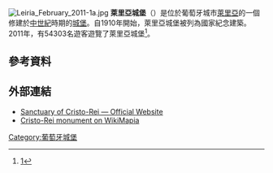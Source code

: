 [[File:Leiria_February_2011-1a.jpg|thumb]]
'''萊里亞城堡'''（{{lang-pt|'''Castelo de Leiria'''}}）是位於葡萄牙城市[[萊里亞|萊里亞]]的一個修建於[[中世紀|中世紀]]時期的[[城堡|城堡]]。自1910年開始，萊里亞城堡被列為國家紀念建築。 2011年，有54303名遊客遊覽了萊里亞城堡<ref>[http://www.cm-leiria.pt/PageGen.aspx?WMCM_PaginaId=28449&noticiaId=45280]{{dead link|date=2018年4月 |bot=InternetArchiveBot |fix-attempted=yes }}</ref>。
==參考資料==
{{reflist}}
==外部連結==
* [http://www.cristorei.pt/ Sanctuary of Cristo-Rei — Official Website] {{Wayback|url=http://www.cristorei.pt/ |date=20150922090339 }}
* [http://wikimapia.org/#lat=38.6786756&lon=-9.1714704&z=17&l=9&m=a&v=2 Cristo-Rei monument on WikiMapia] {{WebCite|url=https://www.webcitation.org/61CZ2O6Sc?url=http://wikimapia.org/#lat=38.6786756&lon=-9.1714704&z=17&l=9&m=a&v=2 |date=20110825123910 |dateformat=iso }}
[[Category:葡萄牙城堡|Category:葡萄牙城堡]]
